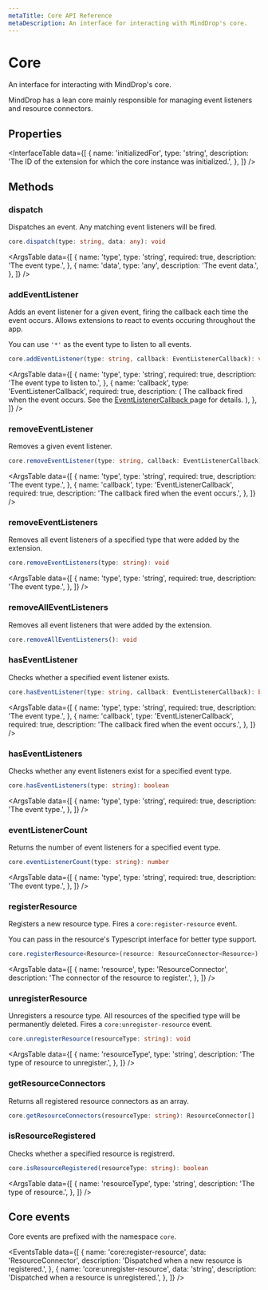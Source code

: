 ```yaml
---
metaTitle: Core API Reference
metaDescription: An interface for interacting with MindDrop's core.
---
```


# Core

<Description>
  An interface for interacting with MindDrop's core.
</Description>

MindDrop has a lean core mainly responsible for managing event listeners and resource connectors.

## Properties

<InterfaceTable
  data={[
    {
      name: 'initializedFor',
      type: 'string',
      description:
        'The ID of the extension for which the core instance was initialized.',
    },
  ]}
/>

## Methods

### dispatch

Dispatches an event. Any matching event listeners will be fired.

```ts
core.dispatch(type: string, data: any): void
```

<ArgsTable
  data={[
    {
      name: 'type',
      type: 'string',
      required: true,
      description: 'The event type.',
    },
    {
      name: 'data',
      type: 'any',
      description: 'The event data.',
    },
  ]}
/>

### addEventListener

Adds an event listener for a given event, firing the callback each time the event occurs. Allows extensions to react to events occuring throughout the app.

You can use `'*'` as the event type to listen to all events.

```ts
core.addEventListener(type: string, callback: EventListenerCallback): void
```

<ArgsTable
  data={[
    {
      name: 'type',
      type: 'string',
      required: true,
      description: 'The event type to listen to.',
    },
    {
      name: 'callback',
      type: 'EventListenerCallback',
      required: true,
      description: (
        <span>
          The callback fired when the event occurs. See the
          <a href="/docs/extensions/types/event-listener-callback">
            EventListenerCallback
          </a> page for details.
        </span>
      ),
    },
  ]}
/>

### removeEventListener

Removes a given event listener.

```ts
core.removeEventListener(type: string, callback: EventListenerCallback): void
```

<ArgsTable
  data={[
    {
      name: 'type',
      type: 'string',
      required: true,
      description: 'The event type.',
    },
    {
      name: 'callback',
      type: 'EventListenerCallback',
      required: true,
      description: 'The callback fired when the event occurs.',
    },
  ]}
/>

### removeEventListeners

Removes all event listeners of a specified type that were added by the extension.

```ts
core.removeEventListeners(type: string): void
```

<ArgsTable
  data={[
    {
      name: 'type',
      type: 'string',
      required: true,
      description: 'The event type.',
    },
  ]}
/>

### removeAllEventListeners

Removes all event listeners that were added by the extension.

```ts
core.removeAllEventListeners(): void
```

### hasEventListener

Checks whether a specified event listener exists.

```ts
core.hasEventListener(type: string, callback: EventListenerCallback): boolean
```

<ArgsTable
  data={[
    {
      name: 'type',
      type: 'string',
      required: true,
      description: 'The event type.',
    },
    {
      name: 'callback',
      type: 'EventListenerCallback',
      required: true,
      description: 'The callback fired when the event occurs.',
    },
  ]}
/>

### hasEventListeners

Checks whether any event listeners exist for a specified event type.

```ts
core.hasEventListeners(type: string): boolean
```

<ArgsTable
  data={[
    {
      name: 'type',
      type: 'string',
      required: true,
      description: 'The event type.',
    },
  ]}
/>

### eventListenerCount

Returns the number of event listeners for a specified event type.

```ts
core.eventListenerCount(type: string): number
```

<ArgsTable
  data={[
    {
      name: 'type',
      type: 'string',
      required: true,
      description: 'The event type.',
    },
  ]}
/>

### registerResource

Registers a new resource type. Fires a `core:register-resource` event.

You can pass in the resource's Typescript interface for better type support.

```ts
core.registerResource<Resource>(resource: ResourceConnector<Resource>): void
```

<ArgsTable
  data={[
    {
      name: 'resource',
      type: 'ResourceConnector',
      description: 'The connector of the resource to register.',
    },
  ]}
/>

### unregisterResource

Unregisters a resource type. All resources of the specified type will be permanently deleted. Fires a `core:unregister-resource` event.

```ts
core.unregisterResource(resourceType: string): void
```

<ArgsTable
  data={[
    {
      name: 'resourceType',
      type: 'string',
      description: 'The type of resource to unregister.',
    },
  ]}
/>

### getResourceConnectors

Returns all registered resource connectors as an array.

```ts
core.getResourceConnectors(resourceType: string): ResourceConnector[]
```

### isResourceRegistered

Checks whether a specified resource is registrerd.

```ts
core.isResourceRegistered(resourceType: string): boolean
```

<ArgsTable
  data={[
    {
      name: 'resourceType',
      type: 'string',
      description: 'The type of resource.',
    },
  ]}
/>

## Core events

Core events are prefixed with the namespace `core`.

<EventsTable
  data={[
    {
      name: 'core:register-resource',
      data: 'ResourceConnector',
      description: 'Dispatched when a new resource is registered.',
    },
    {
      name: 'core:unregister-resource',
      data: 'string',
      description: 'Dispatched when a resource is unregistered.',
    },
  ]}
/>
